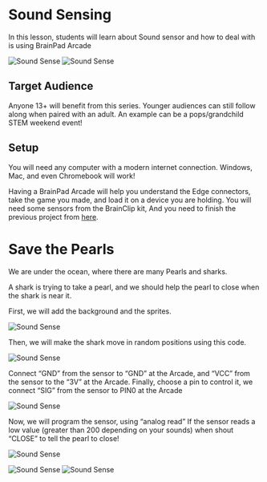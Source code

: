 # Sound Sensing

In this lesson, students will learn about Sound sensor and how to deal with is using BrainPad Arcade

![Sound Sense](pathname:///img/res/arcade/ss_1.jpg)
![Sound Sense](pathname:///img/res/arcade/ss_2.png)

## Target Audience

Anyone 13+ will benefit from this series. Younger audiences can still follow along when paired with an adult. An example can be a pops/grandchild STEM weekend event!

## Setup

You will need any computer with a modern internet connection. Windows, Mac, and even Chromebook will work!

Having a BrainPad Arcade will help you understand the Edge connectors, take the game you made, and load it on a device you are holding. You will need some sensors from the BrainClip kit, And you need to finish the previous project from [here](/docs/resources/lessons/edge-pads).

# Save the Pearls

We are under the ocean, where there are many Pearls and sharks.

A shark is trying to take a pearl, and we should help the pearl to close when the shark is near it.

First, we will add the background and the sprites.

![Sound Sense](pathname:///img/res/arcade/ss_3.png)

Then, we will make the shark move in random positions using this code.

![Sound Sense](pathname:///img/res/arcade/ss_4.png)


Connect “GND” from the sensor to “GND” at the Arcade, and “VCC” from the sensor to the “3V” at the Arcade.
Finally, choose a pin to control it, we connect “SIG” from the sensor to PIN0 at the Arcade

![Sound Sense](pathname:///img/res/arcade/ss_5.png)

Now, we will program the sensor, using “analog read” If the sensor reads a low value (greater than 200 depending on your sounds) when shout “CLOSE” to tell the pearl to close!

![Sound Sense](pathname:///img/res/arcade/ss_6.png)

![Sound Sense](pathname:///img/res/arcade/ss_7.jpg)
![Sound Sense](pathname:///img/res/arcade/ss_8.jpg)




